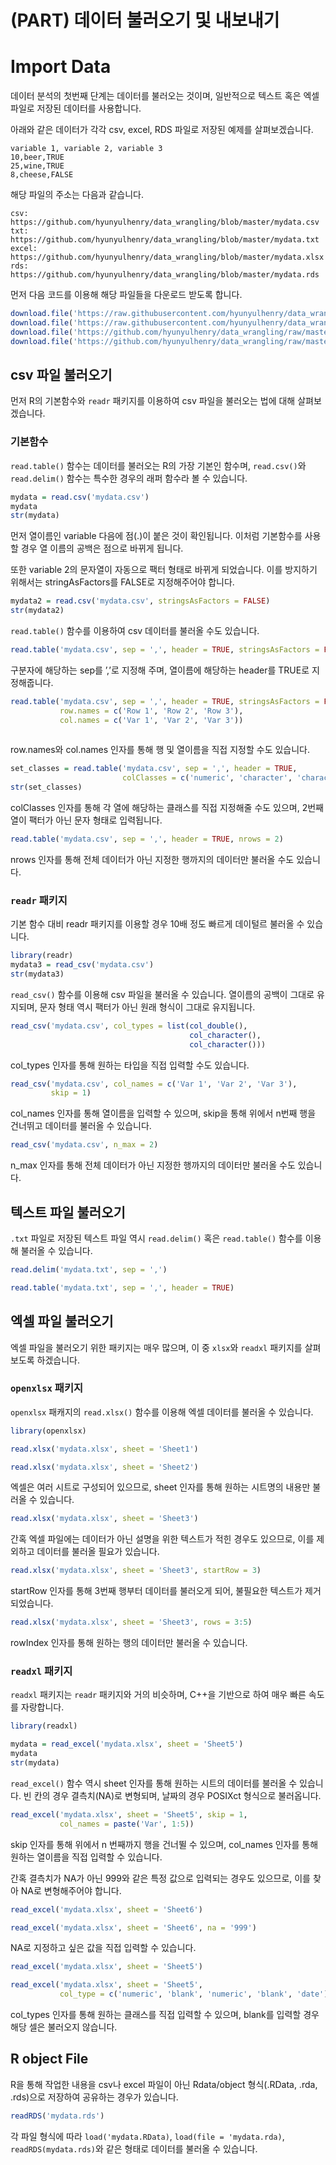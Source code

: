 # (PART) 데이터 불러오기 및 내보내기 {-}

# Import Data

데이터 분석의 첫번째 단계는 데이터를 불러오는 것이며, 일반적으로 텍스트 혹은 엑셀 파일로 저장된 데이터를 사용합니다.

아래와 같은 데이터가 각각 csv, excel, RDS 파일로 저장된 예제를 살펴보겠습니다.

```
variable 1, variable 2, variable 3
10,beer,TRUE
25,wine,TRUE
8,cheese,FALSE
```

해당 파일의 주소는 다음과 같습니다.

```
csv: https://github.com/hyunyulhenry/data_wrangling/blob/master/mydata.csv
txt: https://github.com/hyunyulhenry/data_wrangling/blob/master/mydata.txt
excel: https://github.com/hyunyulhenry/data_wrangling/blob/master/mydata.xlsx
rds: https://github.com/hyunyulhenry/data_wrangling/blob/master/mydata.rds
```

먼저 다음 코드를 이용해 해당 파일들을 다운로드 받도록 합니다.

```r
download.file('https://raw.githubusercontent.com/hyunyulhenry/data_wrangling/master/mydata.csv', 'mydata.csv')
download.file('https://raw.githubusercontent.com/hyunyulhenry/data_wrangling/master/mydata.txt', 'mydata.txt')
download.file('https://github.com/hyunyulhenry/data_wrangling/raw/master/mydata.xlsx','mydata.xlsx')
download.file('https://github.com/hyunyulhenry/data_wrangling/raw/master/mydata.rds','mydata.rds')
```


## csv 파일 불러오기

먼저 R의 기본함수와 `readr` 패키지를 이용하여 csv 파일을 불러오는 법에 대해 살펴보겠습니다.

### 기본함수

`read.table()` 함수는 데이터를 불러오는 R의 가장 기본인 함수며, `read.csv()`와 `read.delim()` 함수는 특수한 경우의 래퍼 함수라 볼 수 있습니다.

```r
mydata = read.csv('mydata.csv')
mydata
str(mydata)
```

먼저 열이름인 variable 다음에 점(.)이 붙은 것이 확인됩니다. 이처럼 기본함수를 사용할 경우 열 이름의 공백은 점으로 바뀌게 됩니다.

또한 variable 2의 문자열이 자동으로 팩터 형태로 바뀌게 되었습니다. 이를 방지하기 위해서는 stringAsFactors를 FALSE로 지정해주어야 합니다.

```r
mydata2 = read.csv('mydata.csv', stringsAsFactors = FALSE)
str(mydata2)
```

`read.table()` 함수를 이용하여 csv 데이터를 불러올 수도 있습니다.

```r
read.table('mydata.csv', sep = ',', header = TRUE, stringsAsFactors = FALSE)
```

구분자에 해당하는 sep를 ','로 지정해 주며, 열이름에 해당하는 header를 TRUE로 지정해줍니다.

```r
read.table('mydata.csv', sep = ',', header = TRUE, stringsAsFactors = FALSE,
           row.names = c('Row 1', 'Row 2', 'Row 3'),
           col.names = c('Var 1', 'Var 2', 'Var 3'))
           
```

row.names와 col.names 인자를 통해 행 및 열이름을 직접 지정할 수도 있습니다.

```r
set_classes = read.table('mydata.csv', sep = ',', header = TRUE,
                         colClasses = c('numeric', 'character', 'character'))
str(set_classes)
```

colClasses 인자를 통해 각 열에 해당하는 클래스를 직접 지정해줄 수도 있으며, 2번째 열이 팩터가 아닌 문자 형태로 입력됩니다.

```r
read.table('mydata.csv', sep = ',', header = TRUE, nrows = 2)
```

nrows 인자를 통해 전체 데이터가 아닌 지정한 행까지의 데이터만 불러올 수도 있습니다.

### `readr` 패키지

기본 함수 대비 readr 패키지를 이용할 경우 10배 정도 빠르게 데이털르 불러올 수 있습니다.

```r
library(readr)
mydata3 = read_csv('mydata.csv')
str(mydata3)
```

`read_csv()` 함수를 이용해 csv 파일을 불러올 수 있습니다. 열이름의 공백이 그대로 유지되며, 문자 형태 역시 팩터가 아닌 원래 형식이 그대로 유지됩니다.

```r
read_csv('mydata.csv', col_types = list(col_double(),
                                        col_character(),
                                        col_character()))
```

col_types 인자를 통해 원하는 타입을 직접 입력할 수도 있습니다.

```r
read_csv('mydata.csv', col_names = c('Var 1', 'Var 2', 'Var 3'),
         skip = 1)
```

col_names 인자를 통해 열이름을 입력할 수 있으며, skip을 통해 위에서 n번째 행을 건너뛰고 데이터를 불러올 수 있습니다.

```r
read_csv('mydata.csv', n_max = 2)
```

n_max 인자를 통해 전체 데이터가 아닌 지정한 행까지의 데이터만 불러올 수도 있습니다.

## 텍스트 파일 불러오기

`.txt` 파일로 저장된 텍스트 파일 역시 `read.delim()` 혹은 `read.table()` 함수를 이용해 불러올 수 있습니다.

```r
read.delim('mydata.txt', sep = ',')
```

```r
read.table('mydata.txt', sep = ',', header = TRUE)
```

## 엑셀 파일 불러오기

엑셀 파일을 불러오기 위한 패키지는 매우 많으며, 이 중 `xlsx`와 `readxl` 패키지를 살펴보도록 하겠습니다.

### `openxlsx` 패키지

`openxlsx` 패캐지의 `read.xlsx()` 함수를 이용해 엑셀 데이터를 불러올 수 있습니다.

```r
library(openxlsx)

read.xlsx('mydata.xlsx', sheet = 'Sheet1')
```

```r
read.xlsx('mydata.xlsx', sheet = 'Sheet2')
```

엑셀은 여러 시트로 구성되어 있으므로, sheet 인자를 통해 원하는 시트명의 내용만 불러올 수 있습니다.

```r
read.xlsx('mydata.xlsx', sheet = 'Sheet3')
```

간혹 엑셀 파일에는 데이터가 아닌 설명을 위한 텍스트가 적힌 경우도 있으므로, 이를 제외하고 데이터를 불러올 필요가 있습니다.

```r
read.xlsx('mydata.xlsx', sheet = 'Sheet3', startRow = 3)
```

startRow 인자를 통해 3번째 행부터 데이터를 불러오게 되어, 불필요한 텍스트가 제거되었습니다.

```r
read.xlsx('mydata.xlsx', sheet = 'Sheet3', rows = 3:5)
```
rowIndex 인자를 통해 원하는 행의 데이터만 불러올 수 있습니다.

### `readxl` 패키지

`readxl` 패키지는 `readr` 패키지와 거의 비슷하며, C++을 기반으로 하여 매우 빠른 속도를 자랑합니다.

```r
library(readxl)

mydata = read_excel('mydata.xlsx', sheet = 'Sheet5')
mydata
str(mydata)
```

`read_excel()` 함수 역시 sheet 인자를 통해 원하는 시트의 데이터를 불러올 수 있습니다. 빈 칸의 경우 결측치(NA)로 변형되며, 날짜의 경우 POSIXct 형식으로 불러옵니다.

```r
read_excel('mydata.xlsx', sheet = 'Sheet5', skip = 1,
           col_names = paste('Var', 1:5))
```

skip 인자를 통해 위에서 n 번째까지 행을 건너뛸 수 있으며, col_names 인자를 통해 원하는 열이름을 직접 입력할 수 있습니다.

간혹 결측치가 NA가 아닌 999와 같은 특정 값으로 입력되는 경우도 있으므로, 이를 찾아 NA로 변형해주어야 합니다.

```r
read_excel('mydata.xlsx', sheet = 'Sheet6')
```

```r
read_excel('mydata.xlsx', sheet = 'Sheet6', na = '999')
```

NA로 지정하고 싶은 값을 직접 입력할 수 있습니다.

```r
read_excel('mydata.xlsx', sheet = 'Sheet5')
```

```r
read_excel('mydata.xlsx', sheet = 'Sheet5',
           col_type = c('numeric', 'blank', 'numeric', 'blank', 'date'))
```

col_types 인자를 통해 원하는 클래스를 직접 입력할 수 있으며, blank를 입력할 경우 해당 셀은 불러오지 않습니다.

## R object File

R을 통해 작업한 내용을 csv나 excel 파일이 아닌 Rdata/object 형식(.RData, .rda, .rds)으로 저장하여 공유하는 경우가 있습니다. 

```r
readRDS('mydata.rds')
```

각 파일 형식에 따라 `load('mydata.RData)`, `load(file = 'mydata.rda)`, `readRDS(mydata.rds)`와 같은 형태로 데이터를 불러올 수 있습니다.